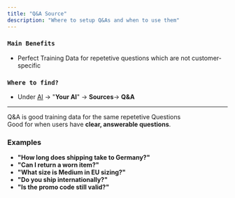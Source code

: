 ```yaml
---
title: "Q&A Source"
description: "Where to setup Q&As and when to use them"
---
```


### `Main Benefits`

- Perfect Training Data for repetetive questions which are not customer-specific

### `Where to find?`

- Under [AI](https://armin.cx/app/_/ai/agents) -\> "**Your AI**" -\> **Sources**-\> **Q&A**

---

Q&A is good training data for the same repetetive Questions\
Good for when users have **clear, answerable questions**.

### Examples

- **"How long does shipping take to Germany?"**
- **"Can I return a worn item?"**
- **"What size is Medium in EU sizing?"**
- **"Do you ship internationally?"**
- **"Is the promo code still valid?"**